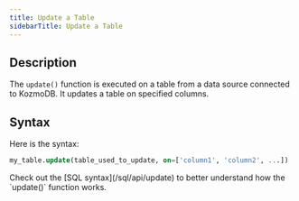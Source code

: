 ```yaml
---
title: Update a Table
sidebarTitle: Update a Table
---
```


## Description

The `update()` function is executed on a table from a data source connected to KozmoDB. It updates a table on specified columns.

## Syntax

Here is the syntax:

```sql
my_table.update(table_used_to_update, on=['column1', 'column2', ...])
```

<Info>
Check out the [SQL syntax](/sql/api/update) to better understand how the `update()` function works.
</Info>
